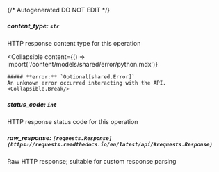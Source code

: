 {/* Autogenerated DO NOT EDIT  */}

##### **content_type:** `str`
HTTP response content type for this operation

<Collapsible
    content={() => import('/content/models/shared/error/python.mdx')}
>
    ##### **error:** `Optional[shared.Error]`
    An unknown error occurred interacting with the API.
    <Collapsible.Break/>
</Collapsible>

##### **status_code:** `int`
HTTP response status code for this operation

##### **raw_response:** `[requests.Response](https://requests.readthedocs.io/en/latest/api/#requests.Response)`
Raw HTTP response; suitable for custom response parsing


